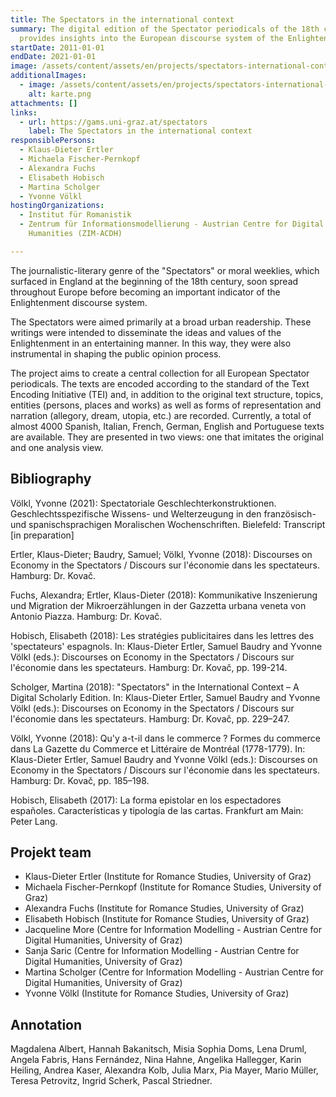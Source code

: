 ```yaml
---
title: The Spectators in the international context
summary: The digital edition of the Spectator periodicals of the 18th century
  provides insights into the European discourse system of the Enlightenment.
startDate: 2011-01-01
endDate: 2021-01-01
image: /assets/content/assets/en/projects/spectators-international-context/spectators2.png
additionalImages:
  - image: /assets/content/assets/en/projects/spectators-international-context/additionalImages/karte.png
    alt: karte.png
attachments: []
links:
  - url: https://gams.uni-graz.at/spectators
    label: The Spectators in the international context
responsiblePersons:
  - Klaus-Dieter Ertler
  - Michaela Fischer-Pernkopf
  - Alexandra Fuchs
  - Elisabeth Hobisch
  - Martina Scholger
  - Yvonne Völkl
hostingOrganizations:
  - Institut für Romanistik
  - Zentrum für Informationsmodellierung - Austrian Centre for Digital
    Humanities (ZIM-ACDH)

---
```

The journalistic-literary genre of the "Spectators" or moral weeklies, which surfaced in England at the beginning of the 18th century, soon spread throughout Europe before becoming an important indicator of the Enlightenment discourse system.

The Spectators were aimed primarily at a broad urban readership. These writings were intended to disseminate the ideas and values of the Enlightenment in an entertaining manner. In this way, they were also instrumental in shaping the public opinion process.

The project aims to create a central collection for all European Spectator periodicals. The texts are encoded according to the standard of the Text Encoding Initiative (TEI) and, in addition to the original text structure, topics, entities (persons, places and works) as well as forms of representation and narration (allegory, dream, utopia, etc.) are recorded. Currently, a total of almost 4000 Spanish, Italian, French, German, English and Portuguese texts are available. They are presented in two views: one that imitates the original and one analysis view.

**Bibliography**
----------------

Völkl, Yvonne (2021): Spectatoriale Geschlechterkonstruktionen. Geschlechtsspezifische Wissens- und Welterzeugung in den französisch- und spanischsprachigen Moralischen Wochenschriften. Bielefeld: Transcript \[in preparation\]

Ertler, Klaus-Dieter; Baudry, Samuel; Völkl, Yvonne (2018): Discourses on Economy in the Spectators / Discours sur l'économie dans les spectateurs. Hamburg: Dr. Kovač.

Fuchs, Alexandra; Ertler, Klaus-Dieter (2018): Kommunikative Inszenierung und Migration der Mikroerzählungen in der Gazzetta urbana veneta von Antonio Piazza. Hamburg: Dr. Kovač.

Hobisch, Elisabeth (2018): Les stratégies publicitaires dans les lettres des 'spectateurs' espagnols. In: Klaus-Dieter Ertler, Samuel Baudry and Yvonne Völkl (eds.): Discourses on Economy in the Spectators / Discours sur l'économie dans les spectateurs. Hamburg: Dr. Kovač, pp. 199-214.

Scholger, Martina (2018): "Spectators" in the International Context – A Digital Scholarly Edition. In: Klaus-Dieter Ertler, Samuel Baudry and Yvonne Völkl (eds.): Discourses on Economy in the Spectators / Discours sur l'économie dans les spectateurs. Hamburg: Dr. Kovač, pp. 229–247.

Völkl, Yvonne (2018): Qu'y a-t-il dans le commerce ? Formes du commerce dans La Gazette du Commerce et Littéraire de Montréal (1778-1779). In: Klaus-Dieter Ertler, Samuel Baudry and Yvonne Völkl (eds.): Discourses on Economy in the Spectators / Discours sur l'économie dans les spectateurs. Hamburg: Dr. Kovač, pp. 185–198.

Hobisch, Elisabeth (2017): La forma epistolar en los espectadores españoles. Características y tipología de las cartas. Frankfurt am Main: Peter Lang.

**Projekt team**
----------------

*   Klaus-Dieter Ertler (Institute for Romance Studies, University of Graz)
*   Michaela Fischer-Pernkopf (Institute for Romance Studies, University of Graz)
*   Alexandra Fuchs (Institute for Romance Studies, University of Graz)
*   Elisabeth Hobisch (Institute for Romance Studies, University of Graz)
*   Jacqueline More (Centre for Information Modelling - Austrian Centre for Digital Humanities, University of Graz)
*   Sanja Saric (Centre for Information Modelling - Austrian Centre for Digital Humanities, University of Graz)
*   Martina Scholger (Centre for Information Modelling - Austrian Centre for Digital Humanities, University of Graz)
*   Yvonne Völkl (Institute for Romance Studies, University of Graz)

**Annotation**
--------------

Magdalena Albert, Hannah Bakanitsch, Misia Sophia Doms, Lena Druml, Angela Fabris, Hans Fernández, Nina Hahne, Angelika Hallegger, Karin Heiling, Andrea Kaser, Alexandra Kolb, Julia Marx, Pia Mayer, Mario Müller, Teresa Petrovitz, Ingrid Scherk, Pascal Striedner.
